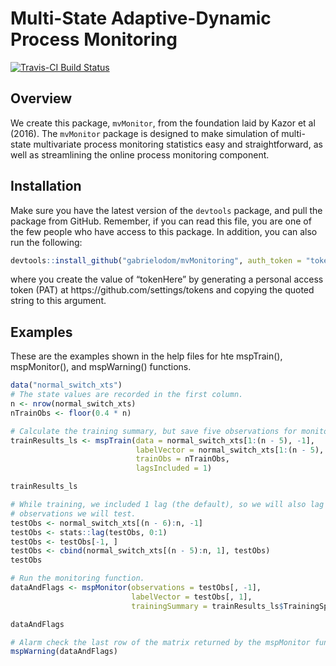 # Multi-State Adaptive-Dynamic Process Monitoring

[![Travis-CI Build Status](https://travis-ci.com/gabrielodom/mvMonitoring.svg?token=ZzKTz9X2qQxWeqCPkaKq&branch=master)](https://travis-ci.com/gabrielodom/mvMonitoring)

## Overview
We create this package, `mvMonitor`, from the foundation laid by Kazor et al (2016). The `mvMonitor` package is designed to make simulation of multi-state multivariate process monitoring statistics easy and straightforward, as well as streamlining the online process monitoring component.

## Installation
Make sure you have the latest version of the `devtools` package, and pull the package from GitHub. Remember, if you can read this file, you are one of the few people who have access to this package. In addition, you can also run the following:
```r
devtools::install_github("gabrielodom/mvMonitoring", auth_token = "tokenHere")
```
where you create the value of "tokenHere" by generating a personal access token (PAT) at https://github.com/settings/tokens and copying the quoted string to this argument.

## Examples
These are the examples shown in the help files for hte mspTrain(), mspMonitor(), and mspWarning() functions.
```r
data("normal_switch_xts")
# The state values are recorded in the first column.
n <- nrow(normal_switch_xts)
nTrainObs <- floor(0.4 * n)

# Calculate the training summary, but save five observations for monitoring.
trainResults_ls <- mspTrain(data = normal_switch_xts[1:(n - 5), -1],
                            labelVector = normal_switch_xts[1:(n - 5), 1],
                            trainObs = nTrainObs,
                            lagsIncluded = 1)

trainResults_ls

# While training, we included 1 lag (the default), so we will also lag the
# observations we will test.
testObs <- normal_switch_xts[(n - 6):n, -1]
testObs <- stats::lag(testObs, 0:1)
testObs <- testObs[-1, ]
testObs <- cbind(normal_switch_xts[(n - 5):n, 1], testObs)
testObs

# Run the monitoring function.
dataAndFlags <- mspMonitor(observations = testObs[, -1],
                           labelVector = testObs[, 1],
                           trainingSummary = trainResults_ls$TrainingSpecs)

dataAndFlags

# Alarm check the last row of the matrix returned by the mspMonitor function
mspWarning(dataAndFlags)
```
